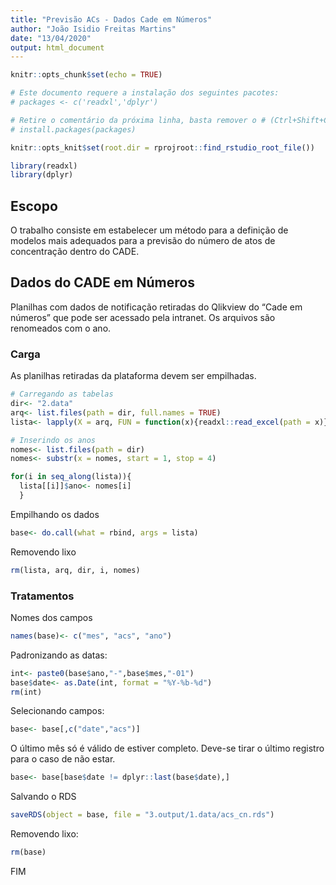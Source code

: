 ---
title: "Previsão ACs - Dados Cade em Números"
author: "João Isidio Freitas Martins"
date: "13/04/2020"
output: html_document
---

```{r setup, include=FALSE}
knitr::opts_chunk$set(echo = TRUE)

# Este documento requere a instalação dos seguintes pacotes:
# packages <- c('readxl','dplyr')

# Retire o comentário da próxima linha, basta remover o # (Ctrl+Shift+C), e execute o código.
# install.packages(packages)

knitr::opts_knit$set(root.dir = rprojroot::find_rstudio_root_file())

library(readxl)
library(dplyr)
```

## Escopo

O trabalho consiste em estabelecer um método para a definição de modelos mais adequados para a previsão do número de atos de concentração dentro do CADE.

## Dados do CADE em Números

Planilhas com dados de notificação retiradas do Qlikview do "Cade em números" que pode ser acessado pela intranet. Os arquivos são renomeados com o ano.

### Carga

As planilhas retiradas da plataforma devem ser empilhadas.
```{r}
# Carregando as tabelas
dir<- "2.data"
arq<- list.files(path = dir, full.names = TRUE)
lista<- lapply(X = arq, FUN = function(x){readxl::read_excel(path = x)})

# Inserindo os anos
nomes<- list.files(path = dir)
nomes<- substr(x = nomes, start = 1, stop = 4)

for(i in seq_along(lista)){
  lista[[i]]$ano<- nomes[i]
  }
```

Empilhando os dados
```{r}
base<- do.call(what = rbind, args = lista)
```

Removendo lixo
```{r}
rm(lista, arq, dir, i, nomes)
```

### Tratamentos

Nomes dos campos
```{r}
names(base)<- c("mes", "acs", "ano")
```

Padronizando as datas:
```{r}
int<- paste0(base$ano,"-",base$mes,"-01")
base$date<- as.Date(int, format = "%Y-%b-%d")
rm(int)
```

Selecionando campos:
```{r}
base<- base[,c("date","acs")]
```

O último mês só é válido de estiver completo. Deve-se tirar o último registro para o caso de não estar.
```{r}
base<- base[base$date != dplyr::last(base$date),]
```

Salvando o RDS
```{r}
saveRDS(object = base, file = "3.output/1.data/acs_cn.rds")
```

Removendo lixo:
```{r}
rm(base)
```

FIM